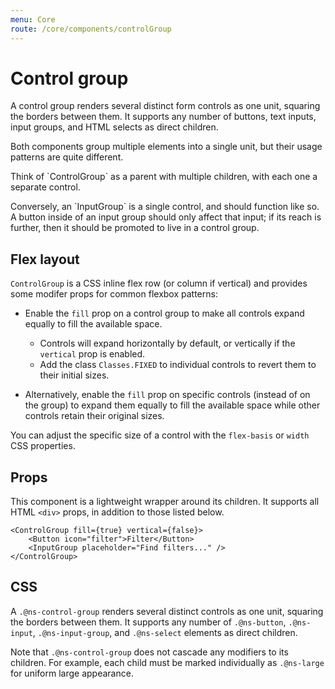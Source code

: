 ```yaml
---
menu: Core
route: /core/components/controlGroup
---
```



# Control group

A control group renders several distinct form controls as one unit, squaring the
borders between them. It supports any number of buttons, text inputs, input
groups, and HTML selects as direct children.

<Callout intent="success" title="Control group vs. input group">
    <p>Both components group multiple elements into a single unit, but their usage patterns are
    quite different.</p>
    <p>Think of `ControlGroup` as a parent with multiple children, with each one a separate
    control.</p>
    <p>Conversely, an `InputGroup` is a single control, and should function like so. A
    button inside of an input group should only affect that input; if its reach is further, then it
    should be promoted to live in a control group.</p>
</Callout>

<ControlGroupExample />

## Flex layout

`ControlGroup` is a CSS inline flex row (or column if vertical) and provides
some modifer props for common flexbox patterns:

- Enable the `fill` prop on a control group to make all controls expand equally to
  fill the available space.
    - Controls will expand horizontally by default, or vertically if the `vertical` prop is enabled.
    - Add the class `Classes.FIXED` to individual controls to revert them to their initial sizes.

- Alternatively, enable the `fill` prop on specific controls (instead of on the
  group) to expand them equally to fill the available space while other
  controls retain their original sizes.

You can adjust the specific size of a control with the `flex-basis` or `width`
CSS properties.

## Props

This component is a lightweight wrapper around its children. It supports all
HTML `<div>` props, in addition to those listed below.

```tsx
<ControlGroup fill={true} vertical={false}>
    <Button icon="filter">Filter</Button>
    <InputGroup placeholder="Find filters..." />
</ControlGroup>
```

<Interface name="IControlGroupProps" />

## CSS

A `.@ns-control-group` renders several distinct controls as one unit, squaring the borders between
them. It supports any number of `.@ns-button`, `.@ns-input`, `.@ns-input-group`, and `.@ns-select`
elements as direct children.

Note that `.@ns-control-group` does not cascade any modifiers to its children. For example, each
child must be marked individually as `.@ns-large` for uniform large appearance.

<CssExample name="control-group" />

